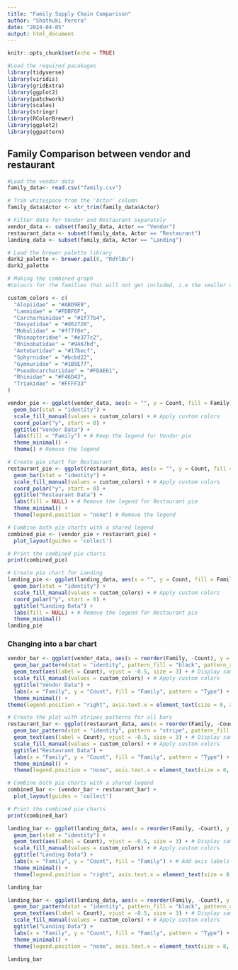 ---
title: "Family Supply Chain Comparison"
author: "Shathuki Perera"
date: "2024-04-05"
output: html_document
---

```{r setup, include=FALSE}
knitr::opts_chunk$set(echo = TRUE)
```

```{r}
#Load the required pacakages
library(tidyverse)
library(viridis)
library(gridExtra)
library(ggplot2)
library(patchwork)
library(scales)
library(stringr)
library(RColorBrewer)
library(ggplot2)
library(ggpattern)
```

## Family Comparison between vendor and restaurant

```{r}
#Load the vendor data
family_data<- read.csv("family.csv")
```

```{r}
# Trim whitespace from the 'Actor' column
family_data$Actor <- str_trim(family_data$Actor)

# Filter data for Vendor and Restaurant separately
vendor_data <- subset(family_data, Actor == "Vendor")
restaurant_data <- subset(family_data, Actor == "Restaurant")
landing_data <- subset(family_data, Actor == "Landing")
```

```{r}
# Load the brewer palette library
dark2_palette <- brewer.pal(8, "RdYlBu")
dark2_palette
```
```{r}
# Making the combined graph 
#Colours for the families that will not get included, i.e the smaller ones

custom_colors <- c(
  "Alopiidae" = "#ABD9E9",
  "Lamnidae" = "#FDBF6F",
  "Carcharhinidae" = "#1f77b4",
  "Dasyatidae" = "#d62728",
  "Mobulidae" = "#ff7f0e",
  "Rhinopteridae" = "#e377c2",
  "Rhinobatidae" = "#9467bd",
  "Aetobatidae" = "#17becf",
  "Sphyrnidae" = "#bcbd22",
  "Gymnuridae" = "#1B9E77",
  "Pseudocarchariidae" = "#FDAE61", 
  "Rhinidae" = "#F46D43",
  "Triakidae" = "#FFFF33"
)
```


```{r}
vendor_pie <- ggplot(vendor_data, aes(x = "", y = Count, fill = Family)) +
  geom_bar(stat = "identity") +
  scale_fill_manual(values = custom_colors) + # Apply custom colors
  coord_polar("y", start = 0) +
  ggtitle("Vendor Data") +
  labs(fill = "Family") + # Keep the legend for Vendor pie
  theme_minimal() +
  theme() # Remove the legend

# Create pie chart for Restaurant
restaurant_pie <- ggplot(restaurant_data, aes(x = "", y = Count, fill = Family)) +
  geom_bar(stat = "identity") +
  scale_fill_manual(values = custom_colors) + # Apply custom colors
  coord_polar("y", start = 0) +
  ggtitle("Restaurant Data") +
  labs(fill = NULL) + # Remove the legend for Restaurant pie
  theme_minimal() +
  theme(legend.position = "none") # Remove the legend

# Combine both pie charts with a shared legend
combined_pie <- (vendor_pie + restaurant_pie) +
  plot_layout(guides = 'collect')

# Print the combined pie charts
print(combined_pie)

```
```{r}
# Create pie chart for Landing
landing_pie <- ggplot(landing_data, aes(x = "", y = Count, fill = Family)) +
  geom_bar(stat = "identity") +
  scale_fill_manual(values = custom_colors) + # Apply custom colors
  coord_polar("y", start = 0) +
  ggtitle("Landing Data") +
  labs(fill = NULL) + # Remove the legend for Restaurant pie
  theme_minimal()
landing_pie
```

### Changing into a bar chart

```{r}
vendor_bar <- ggplot(vendor_data, aes(x = reorder(Family, -Count), y = Count, fill = Family, pattern = Type)) +
  geom_bar_pattern(stat = "identity", pattern_fill = "black", pattern_angle = 45) +  
  geom_text(aes(label = Count), vjust = -0.5, size = 3) + # Display sample size on top of the bars
  scale_fill_manual(values = custom_colors) + # Apply custom colors
  ggtitle("Vendor Data") +
  labs(x = "Family", y = "Count", fill = "Family", pattern = "Type") + # Add axis labels and legend title
  theme_minimal() +
theme(legend.position = "right", axis.text.x = element_text(size = 8, angle = 45, hjust = 1)) # Rotate x-axis labels by 45 degrees

# Create the plot with stripes patterns for all bars
restaurant_bar <- ggplot(restaurant_data, aes(x = reorder(Family, -Count), y = Count, fill = Family)) +
  geom_bar_pattern(stat = "identity", pattern = "stripe", pattern_fill = "black") +  
  geom_text(aes(label = Count), vjust = -0.5, size = 3) + # Display sample size on top of the bars
  scale_fill_manual(values = custom_colors) + # Apply custom colors
  ggtitle("Restaurant Data") +
  labs(x = "Family", y = "Count", fill = "Family", pattern = "Type") + # Add axis labels and legend title
  theme_minimal() +
  theme(legend.position = "none", axis.text.x = element_text(size = 8, angle = 45, hjust = 1)) # Rotate x-axis labels by 45 degrees

# Combine both pie charts with a shared legend
combined_bar <- (vendor_bar + restaurant_bar) +
  plot_layout(guides = 'collect')

# Print the combined pie charts
print(combined_bar)


```

```{r}
landing_bar <- ggplot(landing_data, aes(x = reorder(Family, -Count), y = Count, fill = Family)) +
  geom_bar(stat = "identity") +
  geom_text(aes(label = Count), vjust = -0.5, size = 3) + # Display sample size on top of the bars
  scale_fill_manual(values = custom_colors) + # Apply custom colors
  ggtitle("Landing Data") +
  labs(x = "Family", y = "Count", fill = "Family") + # Add axis labels and legend title
  theme_minimal() +
  theme(legend.position = "right", axis.text.x = element_text(size = 8, angle = 45, hjust = 1)) # Adjust the size of x-axis text

landing_bar
```

```{r}
landing_bar <- ggplot(landing_data, aes(x = reorder(Family, -Count), y = Count, fill = Family, pattern = Type)) +
  geom_bar_pattern(stat = "identity", pattern_fill = "black", pattern_angle = 45) +  
  geom_text(aes(label = Count), vjust = -0.5, size = 3) + # Display sample size on top of the bars
  scale_fill_manual(values = custom_colors) + # Apply custom colors
  ggtitle("Landing Data") +
  labs(x = "Family", y = "Count", fill = "Family", pattern = "Type") + # Add axis labels and legend title
  theme_minimal() +
  theme(legend.position = "none", axis.text.x = element_text(size = 8, angle = 45, hjust = 1)) # Rotate x-axis labels by 45 degrees

landing_bar
```




